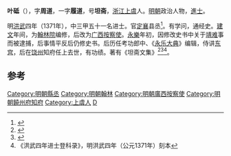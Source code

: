 '''叶砥'''（{{bd|1342年||1421年}}），字'''周道'''，一字'''履道'''，号'''坦斋'''，[[浙江|浙江]][[上虞|上虞]]人。[[明朝|明朝]]政治人物，[[進士|進士]]。

明[[洪武|洪武]]四年（1371年），中三甲五十一名进士。官[[定襄|定襄]]县丞<ref>{{cite news|title=《绍兴市志 卷44 第二章  历代进士名录》|url=http://www.sxlib.com:8080/web/gycslou/sxsz/44z2.htm|accessdate=2013-07-25|newspaper=绍兴图书馆|deadurl=yes|archiveurl=https://archive.is/20120914053252/http://www.sxlib.com:8080/web/gycslou/sxsz/44z2.htm|archivedate=2012-09-14}}</ref>。有学问，通经史。[[建文|建文]]年间，为[[翰林院|翰林院]]编修，后改为[[广西|广西]][[按察使|按察使]]。[[永乐_(明朝)|永樂]]年初，因修改史书中关于[[靖难|靖难]]事而被逮捕，后事情平反后仍修史书。后历任考功郎中、《[[永乐大典|永乐大典]]》编辑，侍讲[[东宫|东宫]]，后在[[饶州|饶州]]知府任上去世，有功绩。著有《坦斋文集》<ref>{{cite book | language = zh-hant | author = 潘介祉 | coauthors =  | title = 明詩人小傳稿 | url =  | date = 1986年 | location =  | publisher = 國立中央圖書館 | id =  | isbn =  | pages = 243 }}</ref><ref>{{Cite book|title=万历《绍兴府志》点校本|last=（明）萧良幹修；（明）张元忭，孙鑛纂；李能成点校|first=|publisher=宁波：宁波出版社|year=2012年7月|isbn=7-5526-0329-1|location=|pages=646}}</ref><ref>《洪武四年进士登科录》，明洪武四年（公元1371年）刻本</ref>。

==参考==
{{reflist}}

{{start box}}
{{s-off}}
{{s-before|[[寧善|寧善]]}}
{{s-title|明朝饒州府知府|洪武年間}}
{{s-after|[[倪文富|倪文富]]}}
{{end box}}

{{明朝人物小作品}}
{{洪武四年辛亥科殿試金榜}}

{{DEFAULTSORT:Ye葉}}
[[Category:明朝縣丞|Category:明朝縣丞]]
[[Category:明朝翰林|Category:明朝翰林]]
[[Category:明朝廣西按察使|Category:明朝廣西按察使]]
[[Category:明朝饒州府知府|Category:明朝饒州府知府]]
[[Category:上虞人|Category:上虞人]]
[[Category:葉姓|D]]